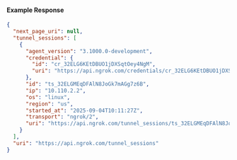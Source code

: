 
#### Example Response

```json
{
  "next_page_uri": null,
  "tunnel_sessions": [
    {
      "agent_version": "3.1000.0-development",
      "credential": {
        "id": "cr_32ELG6KEtDBUO1jDXSqtOey4NgM",
        "uri": "https://api.ngrok.com/credentials/cr_32ELG6KEtDBUO1jDXSqtOey4NgM"
      },
      "id": "ts_32ELGMEqDFAlN8JoGk7mAGg7z6B",
      "ip": "10.110.2.2",
      "os": "linux",
      "region": "us",
      "started_at": "2025-09-04T10:11:27Z",
      "transport": "ngrok/2",
      "uri": "https://api.ngrok.com/tunnel_sessions/ts_32ELGMEqDFAlN8JoGk7mAGg7z6B"
    }
  ],
  "uri": "https://api.ngrok.com/tunnel_sessions"
}
```
